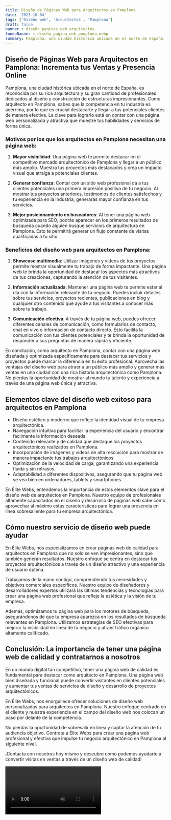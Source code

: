 ```yaml
---
title: Diseño de Páginas Web para Arquitectos en Pamplona
date: '2023-10-04'
tags: ['Diseño web', 'Arquitectos', 'Pamplona']
draft: false
banner : diseño_paginas_web_arquitectos
fondoBanner : diseño_pagina_web_pamplona.webp
summary: Pamplona, una ciudad histórica ubicada en el norte de España, es reconocida por su rica arquitectura y su gran cantidad de profesionales dedicados al diseño y construcción de estructuras impresionantes. Como arquitecto en Pamplona, sabes que la competencia en tu industria es acérrima, por lo que es crucial destacarte y llegar a tus potenciales clientes de manera efectiva. La clave para lograrlo está en contar con una página web personalizada y atractiva que muestre tus habilidades y servicios de forma única.
---
```


## Diseño de Páginas Web para Arquitectos en Pamplona: Incrementa tus Ventas y Presencia Online

Pamplona, una ciudad histórica ubicada en el norte de España, es reconocida por su rica arquitectura y su gran cantidad de profesionales dedicados al diseño y construcción de estructuras impresionantes. Como arquitecto en Pamplona, sabes que la competencia en tu industria es acérrima, por lo que es crucial destacarte y llegar a tus potenciales clientes de manera efectiva. La clave para lograrlo está en contar con una página web personalizada y atractiva que muestre tus habilidades y servicios de forma única.

### Motivos por los que los arquitectos en Pamplona necesitan una página web:

1. **Mayor visibilidad**: Una página web te permite destacar en el competitivo mercado arquitectónico de Pamplona y llegar a un público más amplio. Muestra tus proyectos más destacados y crea un impacto visual que atraiga a potenciales clientes.

2. **Generar confianza**: Contar con un sitio web profesional da a tus clientes potenciales una primera impresión positiva de tu negocio. Al mostrar tus proyectos anteriores, testimonios de clientes satisfechos y tu experiencia en la industria, generarás mayor confianza en tus servicios.

3. **Mejor posicionamiento en buscadores**: Al tener una página web optimizada para SEO, podrás aparecer en los primeros resultados de búsqueda cuando alguien busque servicios de arquitectura en Pamplona. Esto te permitirá generar un flujo constante de visitas cualificadas a tu sitio.

### Beneficios del diseño web para arquitectos en Pamplona:

1. **Showcase multimedia**: Utilizar imágenes y videos de tus proyectos permite mostrar visualmente tu trabajo de forma impactante. Una página web te brinda la oportunidad de destacar los aspectos más atractivos de tus creaciones, capturando la atención de tus visitantes.

2. **Información actualizada**: Mantener una página web te permite estar al día con la información relevante de tu negocio. Puedes incluir detalles sobre tus servicios, proyectos recientes, publicaciones en blog y cualquier otro contenido que ayude a tus visitantes a conocer más sobre tu trabajo.

3. **Comunicación efectiva**: A través de tu página web, puedes ofrecer diferentes canales de comunicación, como formularios de contacto, chat en vivo o información de contacto directo. Esto facilita la comunicación con tus clientes potenciales y te brinda la oportunidad de responder a sus preguntas de manera rápida y eficiente.

En conclusión, como arquitecto en Pamplona, contar con una página web diseñada y optimizada específicamente para destacar tus servicios y proyectos puede marcar la diferencia en tu éxito profesional. Aprovecha las ventajas del diseño web para atraer a un público más amplio y generar más ventas en una ciudad con una rica historia arquitectónica como Pamplona. No pierdas la oportunidad de mostrar al mundo tu talento y experiencia a través de una página web única y atractiva.

<GifSeo />

<Cta />

## Elementos clave del diseño web exitoso para arquitectos en Pamplona

- Diseño estético y moderno que refleje la identidad visual de tu empresa arquitectónica.
- Navegación intuitiva para facilitar la experiencia del usuario y encontrar fácilmente la información deseada.
- Contenido relevante y de calidad que destaque los proyectos arquitectónicos realizados en Pamplona.
- Incorporación de imágenes y videos de alta resolución para mostrar de manera impactante tus trabajos arquitectónicos.
- Optimización de la velocidad de carga, garantizando una experiencia fluida y sin retrasos.
- Adaptabilidad a diferentes dispositivos, asegurando que tu página web se vea bien en ordenadores, tablets y smartphones.

En Élite Webs, entendemos la importancia de estos elementos clave para el diseño web de arquitectos en Pamplona. Nuestro equipo de profesionales altamente capacitados en el diseño y desarrollo de páginas web sabe cómo aprovechar al máximo estas características para lograr una presencia en línea sobresaliente para tu empresa arquitectónica.

## Cómo nuestro servicio de diseño web puede ayudar

En Élite Webs, nos especializamos en crear páginas web de calidad para arquitectos en Pamplona que no solo se ven impresionantes, sino que también generan resultados. Nuestro enfoque se centra en destacar tus proyectos arquitectónicos a través de un diseño atractivo y una experiencia de usuario óptima.

Trabajamos de la mano contigo, comprendiendo tus necesidades y objetivos comerciales específicos. Nuestro equipo de diseñadores y desarrolladores expertos utilizará las últimas tendencias y tecnologías para crear una página web profesional que refleje la estética y la visión de tu empresa.

Además, optimizamos tu página web para los motores de búsqueda, asegurándonos de que tu empresa aparezca en los resultados de búsqueda relevantes en Pamplona. Utilizamos estrategias de SEO efectivas para mejorar la visibilidad en línea de tu negocio y atraer tráfico orgánico altamente calificado.

## Conclusión: La importancia de tener una página web de calidad y contratarnos a nosotros

En un mundo digital tan competitivo, tener una página web de calidad es fundamental para destacar como arquitecto en Pamplona. Una página web bien diseñada y funcional puede convertir visitantes en clientes potenciales y aumentar tus ventas de servicios de diseño y desarrollo de proyectos arquitectónicos.

En Élite Webs, nos enorgullece ofrecer soluciones de diseño web personalizadas para arquitectos en Pamplona. Nuestro enfoque centrado en el cliente y nuestra experiencia en el campo del diseño web nos colocan un paso por delante de la competencia.

No pierdas la oportunidad de sobresalir en línea y captar la atención de tu audiencia objetivo. Contrata a Élite Webs para crear una página web profesional y efectiva que impulse tu negocio arquitectónico en Pamplona al siguiente nivel.

¡Contacta con nosotros hoy mismo y descubre cómo podemos ayudarte a convertir visitas en ventas a través de un diseño web de calidad!

<Video />

<CtaBot job='Arquitectos' city='Pamplona'/>

<Gmaps query='Pamplona+españa+maps' />